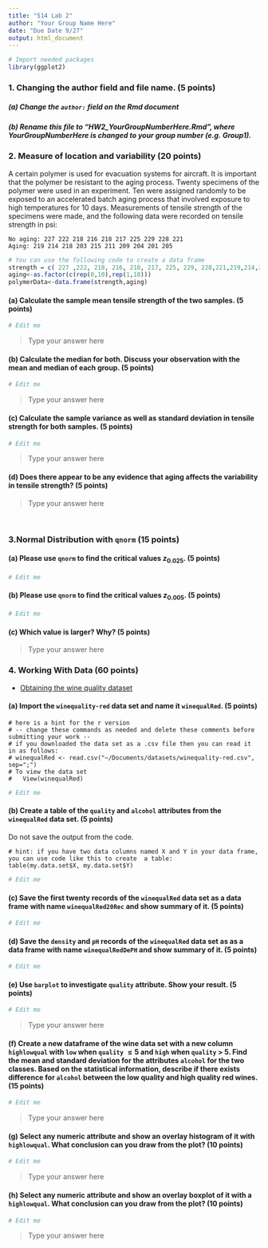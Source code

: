 ```yaml
---
title: "514 Lab 2"
author: "Your Group Name Here"
date: "Due Date 9/27"
output: html_document
---
```


```r
# Import needed packages
library(ggplot2) 
```


### 1. Changing the author field and file name. (5 points)

##### (a) Change the `author:` field on the Rmd document 

##### (b) Rename this file to "HW2_YourGroupNumberHere.Rmd", where YourGroupNumberHere is changed to your group number (e.g. Group1).

### 2. Measure of location and variability (20 points)

A certain polymer is used for evacuation systems for aircraft. It is important that the polymer be resistant to the aging process. Twenty specimens of the polymer were used in an experiment. Ten were assigned randomly to be exposed to an accelerated batch aging process that involved exposure to high temperatures for 10 days. Measurements of tensile strength of
the specimens were made, and the following data were
recorded on tensile strength in psi:

```
No aging: 227 222 218 216 218 217 225 229 228 221
Aging: 219 214 218 203 215 211 209 204 201 205 
```

```r
# You can use the following code to create a data frame
strength = c( 227 ,222, 218, 216, 218, 217, 225, 229, 228,221,219,214,218,203,215,211,209,204,201,205)
aging<-as.factor(c(rep(0,10),rep(1,10)))
polymerData<-data.frame(strength,aging)
```

#### (a) Calculate the sample mean tensile strength of the two samples. (5 points)

```r
# Edit me
```

> Type your answer here

#### (b) Calculate the median for both. Discuss your observation with the mean and median of each group. (5 points)

```r
# Edit me
```

> Type your answer here

#### (c) Calculate the sample variance as well as standard deviation in tensile strength for both samples. (5 points)

```r
# Edit me
```

> Type your answer here

#### (d) Does there appear to be any evidence that aging affects the variability in tensile strength? (5 points)

> Type your answer here

<br> 


### 3.Normal Distribution with `qnorm` (15 points)

#### (a) Please use `qnorm` to find the critical values $z_{0.025}$. (5 points)

```r
# Edit me
```

#### (b) Please use `qnorm` to find the critical values $z_{0.005}$. (5 points)

```r
# Edit me
```

#### (c) Which value is larger? Why? (5 points)

> Type your answer here

### 4. Working With Data (60 points)

* [Obtaining the wine quality  dataset](http://archive.ics.uci.edu/ml/machine-learning-databases/wine-quality/)

#### (a) Import the `winequality-red` data set and name it `winequalRed`. (5 points)

```
# here is a hint for the r version 
# -- change these commands as needed and delete these comments before submitting your work -- 
# if you downloaded the data set as a .csv file then you can read it in as follows: 
# winequalRed <- read.csv("~/Documents/datasets/winequality-red.csv", sep=";")
# To view the data set
#   View(winequalRed)
```


```r
# Edit me
```

#### (b) Create a table of the  `quality` and `alcohol` attributes from the `winequalRed` data set. (5 points)

Do not save the output from the code.
```
# hint: if you have two data columns named X and Y in your data frame, you can use code like this to create  a table: 
table(my.data.set$X, my.data.set$Y)
```

```r
# Edit me
```

#### (c) Save the first twenty records of the `winequalRed` data set as a data frame with name `winequalRed20Rec` and show summary of it. (5 points)

```r
# Edit me
```

#### (d)  Save the `density` and `pH` records of the `winequalRed` data set as as a data frame with name `winequalRedDePH` and show summary of it. (5 points)

```r
# Edit me
```

#### (e) Use `barplot` to investigate `quality` attribute. Show your result. (5 points)

```r
# Edit me
```

> Type your answer here


#### (f) Create a new dataframe of the wine data set with a new column `highlowqual` with `low` when `quality` $\le 5$ and `high` when `quality` > 5. Find the mean and standard deviation for the attributes `alcohol` for the two classes. Based on the statistical information, describe if there exists difference for `alcohol` between the low quality and high quality red wines. (15 points)

```r
# Edit me
```

> Type your answer here

#### (g) Select any numeric attribute and show an overlay histogram of it with `highlowqual`. What conclusion can you draw from the plot? (10 points)


```r
# Edit me
```

> Type your answer here

#### (h) Select any numeric attribute and show an overlay boxplot of it with a `highlowqual`. What conclusion can you draw from the plot? (10 points)


```r
# Edit me
```

> Type your answer here
